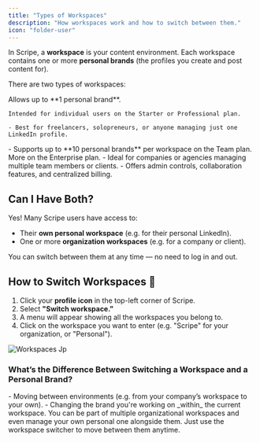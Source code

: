 ```yaml
---
title: "Types of Workspaces"
description: "How workspaces work and how to switch between them."
icon: "folder-user"
---
```


In Scripe, a **workspace** is your content environment. Each workspace contains one or more **personal brands** (the profiles you create and post content for).

There are two types of workspaces:

<CardGroup cols={2}>
  <Card title="Personal Workspace" icon="head-side" iconType="regular" color="#9353d3">
    Allows up to **1 personal brand**.

    Intended for individual users on the Starter or Professional plan.

    - Best for freelancers, solopreneurs, or anyone managing just one LinkedIn profile.
  </Card>
  <Card title="Organization Workspace" icon="house-chimney-user" color="#9353d3">
    - Supports up to **10 personal brands** per workspace on the Team plan. More on the Enterprise plan.
    - Ideal for companies or agencies managing multiple team members or clients.
    - Offers admin controls, collaboration features, and centralized billing.
  </Card>
</CardGroup>

## Can I Have Both?

Yes\! Many Scripe users have access to:

- Their **own personal workspace** (e.g. for their personal LinkedIn).
- One or more **organization workspaces** (e.g. for a company or client).

You can switch between them at any time — no need to log in and out.

## How to Switch Workspaces 🔄

1. Click your **profile icon** in the top-left corner of Scripe.
2. Select **"Switch workspace."**
3. A menu will appear showing all the workspaces you belong to.
4. Click on the workspace you want to enter (e.g. "Scripe" for your organization, or "Personal").

![Workspaces Jp](/images/workspaces.jpg)

### What’s the Difference Between Switching a Workspace and a Personal Brand?

<CardGroup cols={2}>
  <Card title="Switching workspace" icon="arrows-cross" color="#9353d3">
    - Moving between environments (e.g. from your company’s workspace to your own).
  </Card>
  <Card title="Switching personal brand" icon="arrows-down-to-people" color="#9353d3">
    - Changing the brand you're working on _within_ the current workspace.
  </Card>
</CardGroup>

<Tip>
  You can be part of multiple organizational workspaces and even manage your own personal one alongside them. Just use the workspace switcher to move between them anytime.
</Tip>